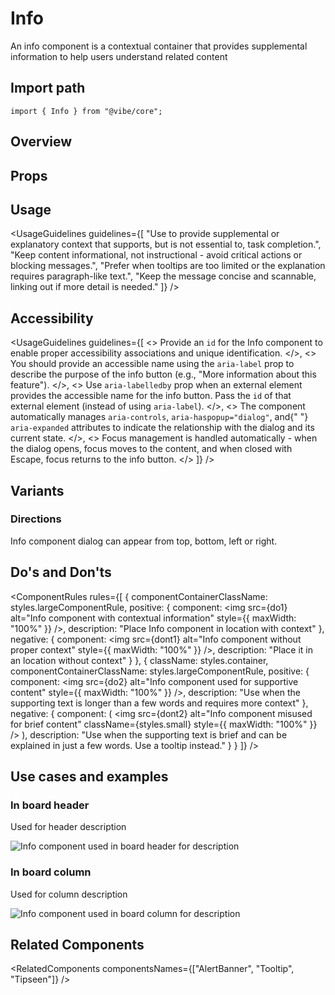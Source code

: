 
<Meta of={InfoStories} />

# Info

An info component is a contextual container that provides supplemental information to help users understand related content

## Import path

```tsx
import { Info } from "@vibe/core";
```

## Overview

<Canvas of={InfoStories.Overview} />

## Props

<PropsTable />

## Usage

<UsageGuidelines
  guidelines={[
    "Use to provide supplemental or explanatory context that supports, but is not essential to, task completion.",
    "Keep content informational, not instructional - avoid critical actions or blocking messages.",
    "Prefer when tooltips are too limited or the explanation requires paragraph-like text.",
    "Keep the message concise and scannable, linking out if more detail is needed."
  ]}
/>

## Accessibility

<UsageGuidelines
  guidelines={[
    <>
      Provide an <code>id</code> for the Info component to enable proper accessibility associations and unique
      identification.
    </>,
    <>
      You should provide an accessible name using the <code>aria-label</code> prop to describe the purpose of the info
      button (e.g., "More information about this feature").
    </>,
    <>
      Use <code>aria-labelledby</code> prop when an external element provides the accessible name for the info button.
      Pass the <code>id</code> of that external element (instead of using <code>aria-label</code>).
    </>,
    <>
      The component automatically manages <code>aria-controls</code>, <code>aria-haspopup="dialog"</code>, and{" "}
      <code>aria-expanded</code> attributes to indicate the relationship with the dialog and its current state.
    </>,
    <>
      Focus management is handled automatically - when the dialog opens, focus moves to the content, and when closed
      with Escape, focus returns to the info button.
    </>
  ]}
/>

## Variants

### Directions

Info component dialog can appear from top, bottom, left or right.

<Canvas of={InfoStories.Directions} />

## Do's and Don'ts

<ComponentRules
  rules={[
    {
      componentContainerClassName: styles.largeComponentRule,
      positive: {
        component: <img src={do1} alt="Info component with contextual information" style={{ maxWidth: "100%" }} />,
        description: "Place Info component in location with context"
      },
      negative: {
        component: <img src={dont1} alt="Info component without proper context" style={{ maxWidth: "100%" }} />,
        description: "Place it in an location without context"
      }
    },
    {
      className: styles.container,
      componentContainerClassName: styles.largeComponentRule,
      positive: {
        component: <img src={do2} alt="Info component used for supportive content" style={{ maxWidth: "100%" }} />,
        description: "Use when the supporting text is longer than a few words and requires more context"
      },
      negative: {
        component: (
          <img
            src={dont2}
            alt="Info component misused for brief content"
            className={styles.small}
            style={{ maxWidth: "100%" }}
          />
        ),
        description:
          "Use when the supporting text is brief and can be explained in just a few words. Use a tooltip instead."
      }
    }
  ]}
/>

## Use cases and examples

### In board header

Used for header description

<Frame className={styles.useCase}>
  <img src={usecaseboard} alt="Info component used in board header for description" />
</Frame>

### In board column

Used for column description

<Frame className={styles.useCase}>
  <img src={usecasecolumn} alt="Info component used in board column for description" />
</Frame>

## Related Components

<RelatedComponents componentsNames={["AlertBanner", "Tooltip", "Tipseen"]} />
